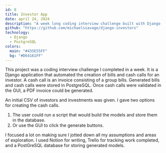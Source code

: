 ```yaml
---
id: 8
title: Investor App
date: april 24, 2024
description: "A week long coding interview challenge built with Django for bill automations"
github: "https://github.com/michaelssavage/django-investors"
technology:
  - Django
  - PostgreSQL
colors:
  main: "#435E55FF"
  bg: "#D64161FF"
---
```


This project was a coding interview challenge I completed in a week. It is a Django application that automated the creation of bills and cash calls for an investor. A cash call is an invoice consisting of a group bills. Generated bills and cash calls were stored in PostgreSQL. Once cash calls were validated in the GUI, a PDF invoice could be generated.

An initial CSV of investors and investments was given. I gave two options for creating the cash calls.

1. The user could run a script that would build the models and store them in the database.
2. Or use the GUI to click the generate buttons.

I focused a lot on making sure I jotted down all my assumptions and areas of exploration. I used Notion for writing, Trello for tracking work completed, and a PostGreSQL database for storing generated models.
